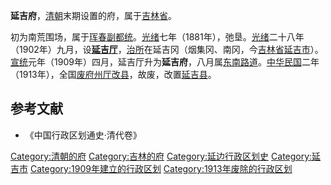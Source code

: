 '''延吉府'''，[[清朝|清朝]]末期设置的府，属于[[吉林省_(清)|吉林省]]。

初为南荒围场，属于[[珲春|珲春]][[副都统|副都统]]。[[光绪|光绪]]七年（1881年），弛垦。[[光绪|光绪]]二十八年（1902年）九月，设'''[[延吉厅|延吉厅]]'''，[[治所|治所]]在延吉冈（烟集冈、南冈，今[[吉林省|吉林省]][[延吉市|延吉市]]）。[[宣统|宣统]]元年（1909年）四月，延吉厅升为'''延吉府'''，八月属[[东南路道|东南路道]]。[[民国纪元|中华民国]]二年（1913年），全国[[废府州厅改县|废府州厅改县]]，故废，改置[[延吉县|延吉县]]。

==参考文献==
* 《中国行政区划通史·清代卷》

{{吉林省历史二级政区|nocat}}
{{清朝吉林省行政區劃|nocat}}
[[Category:清朝的府|Category:清朝的府]]
[[Category:吉林的府|Category:吉林的府]]
[[Category:延边行政区划史|Category:延边行政区划史]]
[[Category:延吉市|Category:延吉市]]
[[Category:1909年建立的行政区划|Category:1909年建立的行政区划]]
[[Category:1913年废除的行政区划|Category:1913年废除的行政区划]]